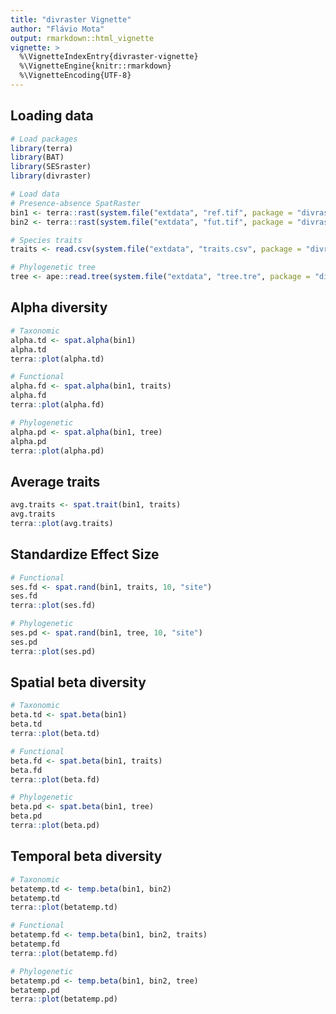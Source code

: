 ```yaml
---
title: "divraster Vignette"
author: "Flávio Mota"
output: rmarkdown::html_vignette
vignette: >
  %\VignetteIndexEntry{divraster-vignette}
  %\VignetteEngine{knitr::rmarkdown}
  %\VignetteEncoding{UTF-8}
---
```


## Loading data
```r
# Load packages
library(terra)
library(BAT)
library(SESraster)
library(divraster)

# Load data
# Presence-absence SpatRaster
bin1 <- terra::rast(system.file("extdata", "ref.tif", package = "divraster"))
bin2 <- terra::rast(system.file("extdata", "fut.tif", package = "divraster"))

# Species traits
traits <- read.csv(system.file("extdata", "traits.csv", package = "divraster"), row.names = 1)

# Phylogenetic tree
tree <- ape::read.tree(system.file("extdata", "tree.tre", package = "divraster"))
```

## Alpha diversity
```r
# Taxonomic
alpha.td <- spat.alpha(bin1)
alpha.td
terra::plot(alpha.td)

# Functional
alpha.fd <- spat.alpha(bin1, traits)
alpha.fd
terra::plot(alpha.fd)

# Phylogenetic
alpha.pd <- spat.alpha(bin1, tree)
alpha.pd
terra::plot(alpha.pd)
```

## Average traits
```r
avg.traits <- spat.trait(bin1, traits)
avg.traits
terra::plot(avg.traits)
```

## Standardize Effect Size
```r
# Functional
ses.fd <- spat.rand(bin1, traits, 10, "site")
ses.fd
terra::plot(ses.fd)

# Phylogenetic
ses.pd <- spat.rand(bin1, tree, 10, "site")
ses.pd
terra::plot(ses.pd)
```

## Spatial beta diversity
```r
# Taxonomic
beta.td <- spat.beta(bin1)
beta.td
terra::plot(beta.td)

# Functional
beta.fd <- spat.beta(bin1, traits)
beta.fd
terra::plot(beta.fd)

# Phylogenetic
beta.pd <- spat.beta(bin1, tree)
beta.pd
terra::plot(beta.pd)
```

## Temporal beta diversity
```r
# Taxonomic
betatemp.td <- temp.beta(bin1, bin2)
betatemp.td
terra::plot(betatemp.td)

# Functional
betatemp.fd <- temp.beta(bin1, bin2, traits)
betatemp.fd
terra::plot(betatemp.fd)

# Phylogenetic
betatemp.pd <- temp.beta(bin1, bin2, tree)
betatemp.pd
terra::plot(betatemp.pd)
```
